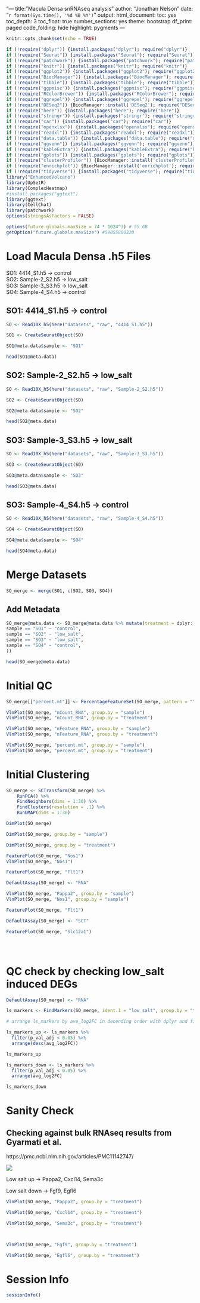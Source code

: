 "---
title: "Macula Densa snRNAseq analysis"
author: "Jonathan Nelson"
date: "`r format(Sys.time(), '%d %B %Y')`"
output:
  html_document: 
    toc: yes
    toc_depth: 3
    toc_float: true
    number_sections: yes
    theme: bootstrap
    df_print: paged
    code_folding: hide
    highlight: pygments
---

```r
knitr::opts_chunk$set(echo = TRUE)
```


```r

if (!require("dplyr")) {install.packages("dplyr"); require("dplyr")}
if (!require("Seurat")) {install.packages("Seurat"); require("Seurat")}
if (!require("patchwork")) {install.packages("patchwork"); require("patchwork")}
if (!require("knitr")) {install.packages("knitr"); require("knitr")}
if (!require("ggplot2")) {install.packages("ggplot2"); require("ggplot2")}
if (!require("BiocManager")) {install.packages("BiocManager"); require("BiocManager")}
if (!require("tibble")) {install.packages("tibble"); require("tibble")}
if (!require("ggpmisc")) {install.packages("ggpmisc"); require("ggpmisc")}
if (!require("RColorBrewer")) {install.packages("RColorBrewer"); require("RColorBrewer")} #color
if (!require("ggrepel")) {install.packages("ggrepel"); require("ggrepel")}
if (!require("DESeq2")) {BiocManager::install('DESeq2'); require("DESeq2")}
if (!require("here")) {install.packages("here"); require("here")}
if (!require("stringr")) {install.packages("stringr"); require("stringr")}
if (!require("car")) {install.packages("car"); require("car")}
if (!require("openxlsx")) {install.packages("openxlsx"); require("openxlsx")}
if (!require("readxl")) {install.packages("readxl"); require("readxl")}
if (!require("data.table")) {install.packages("data.table"); require("data.table")}
if (!require("ggvenn")) {install.packages("ggvenn"); require("ggvenn")}
if (!require("kableExtra")) {install.packages("kableExtra"); require("kableExtra")} # for color brewer
if (!require("gplots")) {install.packages("gplots"); require("gplots")} # for color brewer
if (!require("clusterProfiler")) {BiocManager::install('clusterProfiler'); require("clusterProfiler")}
if (!require("enrichplot")) {BiocManager::install('enrichplot'); require("enrichplot")}
if (!require("tidyverse")) {install.packages("tidyverse"); require("tidyverse")} # for data frame transformation
library("EnhancedVolcano")
library(UpSetR)
library(ComplexHeatmap)
#install.packages("ggtext")
library(ggtext)
library(CellChat)
library(patchwork)
options(stringsAsFactors = FALSE)

```

```r
options(future.globals.maxSize = 74 * 1024^3) # 55 GB
getOption("future.globals.maxSize") #59055800320
```
# Load Macula Densa .h5 Files

SO1: 4414_S1.h5 -> control <br>
SO2: Sample-2_S2.h5 -> low_salt <br>
SO3: Sample-3_S3.h5 -> low_salt <br>
SO4: Sample-4_S4.h5 -> control <br>

## SO1: 4414_S1.h5 -> control 

```r

SO <- Read10X_h5(here("datasets", "raw", "4414_S1.h5"))

SO1 <- CreateSeuratObject(SO)

SO1@meta.data$sample <- "SO1"

head(SO1@meta.data)

```

## SO2: Sample-2_S2.h5 -> low_salt

```r

SO <- Read10X_h5(here("datasets", "raw", "Sample-2_S2.h5"))

SO2 <- CreateSeuratObject(SO)

SO2@meta.data$sample <- "SO2"

head(SO2@meta.data)

```



## SO3: Sample-3_S3.h5 -> low_salt

```r

SO <- Read10X_h5(here("datasets", "raw", "Sample-3_S3.h5"))

SO3 <- CreateSeuratObject(SO)

SO3@meta.data$sample <- "SO3"

head(SO3@meta.data)

```



## SO3: Sample-4_S4.h5 -> control

```r

SO <- Read10X_h5(here("datasets", "raw", "Sample-4_S4.h5"))

SO4 <- CreateSeuratObject(SO)

SO4@meta.data$sample <- "SO4"

head(SO4@meta.data)

```


# Merge Datasets

```r

SO_merge <- merge(SO1, c(SO2, SO3, SO4))


```

## Add Metadata

```r

SO_merge@meta.data <- SO_merge@meta.data %>% mutate(treatment = dplyr::case_when(
sample == "SO1" ~ "control",
sample == "SO2" ~ "low_salt",
sample == "SO3" ~ "low_salt",
sample == "SO4" ~ "control",
))

head(SO_merge@meta.data)

```

# Initial QC

```r

SO_merge[["percent.mt"]] <- PercentageFeatureSet(SO_merge, pattern = "^mt-")

VlnPlot(SO_merge, "nCount_RNA", group.by = "sample")
VlnPlot(SO_merge, "nCount_RNA", group.by = "treatment")

VlnPlot(SO_merge, "nFeature_RNA", group.by = "sample")
VlnPlot(SO_merge, "nFeature_RNA", group.by = "treatment")

VlnPlot(SO_merge, "percent.mt", group.by = "sample")
VlnPlot(SO_merge, "percent.mt", group.by = "treatment")

```

# Initial Clustering

```r

SO_merge <- SCTransform(SO_merge) %>%
    RunPCA() %>%
    FindNeighbors(dims = 1:30) %>%
    FindClusters(resolution = .1) %>%
    RunUMAP(dims = 1:30)

DimPlot(SO_merge)

DimPlot(SO_merge, group.by = "sample")

DimPlot(SO_merge, group.by = "treatment")

FeaturePlot(SO_merge, "Nos1")
VlnPlot(SO_merge, "Nos1")

FeaturePlot(SO_merge, "Flt1")

DefaultAssay(SO_merge) <- "RNA"

VlnPlot(SO_merge, "Pappa2", group.by = "sample")
VlnPlot(SO_merge, "Nos1", group.by = "sample")

FeaturePlot(SO_merge, "Flt1")

DefaultAssay(SO_merge) <- "SCT"

FeaturePlot(SO_merge, "Slc12a1")





```

# QC check by checking low_salt induced DEGs 

```r

DefaultAssay(SO_merge) <- "RNA"

ls_markers <- FindMarkers(SO_merge, ident.1 = "low_salt", group.by = "treatment", subset.ident = "0" )

# arrange ls_markers by ave_log2FC in decending order with dplyr and filter to only include genes with an average pval_adj < 0.05

ls_markers_up <- ls_markers %>% 
  filter(p_val_adj < 0.05) %>% 
  arrange(desc(avg_log2FC))

ls_markers_up

ls_markers_down <- ls_markers %>% 
  filter(p_val_adj < 0.05) %>% 
  arrange(avg_log2FC)

ls_markers_down 

```

# Sanity Check

## Checking against bulk RNAseq results from Gyarmati et al. 

https://pmc.ncbi.nlm.nih.gov/articles/PMC11142747/

![](`r here::here("images", "heatmap.png")`)

Low salt up -> Pappa2, Cxcl14, Sema3c <br>

Low salt down -> Fgf9, Egfl6 <br>

```r

VlnPlot(SO_merge, "Pappa2", group.by = "treatment")

VlnPlot(SO_merge, "Cxcl14", group.by = "treatment")

VlnPlot(SO_merge, "Sema3c", group.by = "treatment")



VlnPlot(SO_merge, "Fgf9", group.by = "treatment")

VlnPlot(SO_merge, "Egfl6", group.by = "treatment")

```

# Session Info

```r

sessionInfo()

```


  
